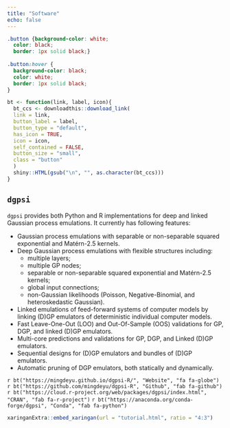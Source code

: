 ```yaml
---
title: "Software"
echo: false
---
```


<link rel="stylesheet" href="https://use.fontawesome.com/releases/v5.12.1/css/all.css" crossorigin="anonymous"> <link rel="stylesheet" href="https://cdn.jsdelivr.net/gh/jpswalsh/academicons@1/css/academicons.min.css">

```css
.button {background-color: white;
  color: black;
  border: 1px solid black;}
  
.button:hover {
  background-color: black;
  color: white;
  border: 1px solid black;
}
```

```r
bt <- function(link, label, icon){
  bt_ccs <- downloadthis::download_link(
  link = link,
  button_label = label,
  button_type = "default",
  has_icon = TRUE,
  icon = icon,
  self_contained = FALSE,
  button_size = "small",
  class = "button"
  ) 
  shiny::HTML(gsub("\n", "", as.character(bt_ccs)))
}
```

## `dgpsi`

`dgpsi` provides both Python and R implementations for deep and linked Gaussian process emulations. It currently has following features:

* Gaussian process emulations with separable or non-separable squared exponential and Mat&eacute;rn-2.5 kernels.
* Deep Gaussian process emulations with flexible structures including: 
    - multiple layers;
    - multiple GP nodes;
    - separable or non-separable squared exponential and Mat&eacute;rn-2.5 kernels;
    - global input connections;
    - non-Gaussian likelihoods (Poisson, Negative-Binomial, and heteroskedastic Gaussian).
* Linked emulations of feed-forward systems of computer models by linking (D)GP emulators of deterministic individual computer models.
* Fast Leave-One-Out (LOO) and Out-Of-Sample (OOS) validations for GP, DGP, and linked (D)GP emulators.
* Multi-core predictions and validations for GP, DGP, and Linked (D)GP emulators.
* Sequential designs for (D)GP emulators and bundles of (D)GP emulators.
* Automatic pruning of DGP emulators, both statically and dynamically.

`r bt("https://mingdeyu.github.io/dgpsi-R/", "Website", "fa fa-globe")` `r bt("https://github.com/mingdeyu/dgpsi-R", "Github", "fab fa-github")` `r bt("https://cloud.r-project.org/web/packages/dgpsi/index.html", "CRAN", "fab fa-r-project")` `r bt("https://anaconda.org/conda-forge/dgpsi", "Conda", "fab fa-python")`

```r
xaringanExtra::embed_xaringan(url = "tutorial.html", ratio = "4:3")
```

